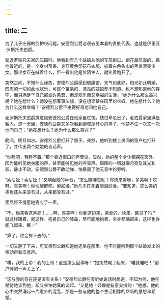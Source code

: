 ```yaml
---
---
---
```

title: 二
---



为了儿子庄园的监护权问题，安德烈公爵必须去见本县的贵族代表，也就是伊里亚·罗斯托夫伯爵。

驶近罗斯托夫家的庄园时，他看到有几个姑娘从他的车前跑过。跑在最前面的、离他最近的，是一个身材苗条、身穿黄色印花布衣服、披着白色头巾的黑发漂亮少女。那少女正在喊着什么，但一看出他是位陌生人，就笑着跑开了。

突然之间，不知什么缘故，安德烈公爵感到很痛苦。天气如此好，阳光如此明媚，四周的一切如此地欢乐，可这个苗条的、漂亮的姑娘却不知道、也不想知道他的存在，而只满足于自己那或许愚蠢、但却欢乐而又幸福的生活。“她为什么那么高兴呢？她在想什么？她没在想军事法规，没在想梁赞庄园里的农奴。她在想什么？她为什么这样幸福？”安德烈公爵不由得好奇地问他自己。

老罗斯托夫伯爵执意留安德烈公爵在他家里过夜。快过命名日了，老伯爵家里满是客人。这一天里，安德烈公爵又多次看到娜塔莎开心的样子，他禁不住一次又一次地问自己：“她在想什么？她为什么那么高兴？”

晚间，明月如水。安德烈公爵打开了窗子。突然，他听到楼上房间的窗户也打开了，并传出两个姑娘的谈话声。

“你睡吧，我睡不着。”那个靠近窗口的声音说，显然，她的整个身体都探在窗外，因为能听见她衣服的声，甚至能听见她的呼吸声。周围的一切就像月亮及其光和影，静止不动。安德烈公爵不敢动弹，怕暴露了他无意中的旁听。

“索尼娅！索尼娅！”又响起她的声音，“怎么能睡觉呢！你快来看呀，多美啊！哎呀，真美啊！你快醒醒吧，索尼娅，”她几乎在含着眼泪说话，“要知道，这么美的夜色还从来没有过，从来都没有过。”

索尼娅不情愿地答应了一声。

“不，你来看这月亮！……啊，真美啊！你到这边来，亲爱的，快来。瞧见了吗？就这样蹲着，就这样，抱紧自己的膝盖，尽可能地抱紧，全身都缩起来，这样也许能飞起来。瞧！”

“算了，你会摔下去的。”

一切又静了下来，可安德烈公爵知道她还坐在那里，他不时能听到那个姑娘发出的移动声和叹息声。

“唉，我的上帝！我的上帝！这是怎么回事呀！”她突然喊了起来，“睡就睡吧！”窗户砰的一声关上了。

“这与我的存在还是没有关系！”安德烈公爵在旁听她说话时想道，不知为何，他在期待她谈到他，却又害怕她真的谈起。“又是她！好像是有意安排的！”他想。他的心中突然涌起一片意外的混乱，那是一些与他的整个生活相悖的崭新的思想和希望。